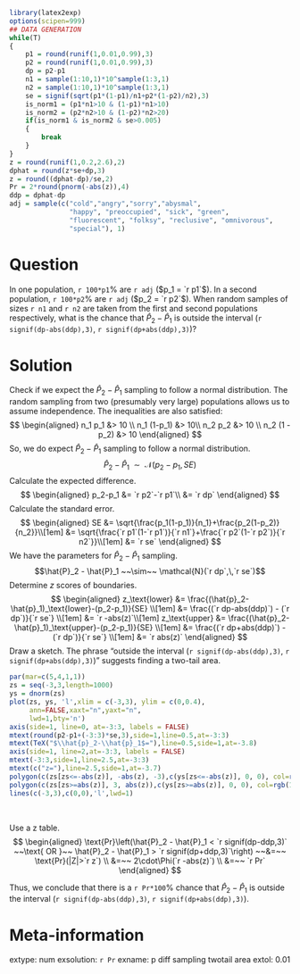 ```r
library(latex2exp)
options(scipen=999)
## DATA GENERATION
while(T)
{
    p1 = round(runif(1,0.01,0.99),3)
    p2 = round(runif(1,0.01,0.99),3)
    dp = p2-p1
    n1 = sample(1:10,1)*10^sample(1:3,1)
    n2 = sample(1:10,1)*10^sample(1:3,1)
    se = signif(sqrt(p1*(1-p1)/n1+p2*(1-p2)/n2),3)
    is_norm1 = (p1*n1>10 & (1-p1)*n1>10)
    is_norm2 = (p2*n2>10 & (1-p2)*n2>20)
    if(is_norm1 & is_norm2 & se>0.005)
    {
        break
    }
}
z = round(runif(1,0.2,2.6),2)
dphat = round(z*se+dp,3)
z = round((dphat-dp)/se,2)
Pr = 2*round(pnorm(-abs(z)),4)
ddp = dphat-dp
adj = sample(c("cold","angry","sorry","abysmal",
               "happy", "preoccupied", "sick", "green",
               "fluorescent", "folksy", "reclusive", "omnivorous",
               "special"), 1)
```


Question
========

In one population, `r 100*p1`% are `r adj` ($p_1 = `r p1`$). In a second population, `r 100*p2`% are `r adj` ($p_2 = `r p2`$). When random samples of sizes `r n1` and `r n2` are taken from the first and second populations respectively, what is the chance that $\hat{P}_2 - \hat{P}_1$ is outside the interval (`r signif(dp-abs(ddp),3)`, `r signif(dp+abs(ddp),3)`)?


Solution
========

Check if we expect the $\hat{P}_2 - \hat{P}_1$ sampling to follow a normal distribution. The random sampling from two (presumably very large) populations allows us to assume independence. The inequalities are also satisfied:
$$
\begin{aligned}
n_1 p_1 &> 10 \\
n_1 (1-p_1) &> 10\\
n_2 p_2 &> 10 \\
n_2 (1 -p_2) &> 10
\end{aligned}
$$
So, we do expect $\hat{P}_2 - \hat{P}_1$ sampling to follow a normal distribution.
$$\hat{P}_2 - \hat{P}_1 ~~\sim~~ \mathcal{N}(p_2-p_1,\,SE)$$
Calculate the expected difference.
$$
\begin{aligned}
p_2-p_1 &= `r p2`-`r p1`\\
   &= `r dp`
\end{aligned}
$$
Calculate the standard error.
$$
\begin{aligned}
SE &= \sqrt{\frac{p_1(1-p_1)}{n_1}+\frac{p_2(1-p_2)}{n_2}}\\[1em]
   &= \sqrt{\frac{`r p1`(1-`r p1`)}{`r n1`}+\frac{`r p2`(1-`r p2`)}{`r n2`}}\\[1em]
   &= `r se`
\end{aligned}
$$
We have the parameters for $\hat{P}_2 - \hat{P}_1$ sampling.
$$\hat{P}_2 - \hat{P}_1 ~~\sim~~ \mathcal{N}(`r dp`,\,`r se`)$$
Determine $z$ scores of boundaries.
$$
\begin{aligned}
z_\text{lower}  &= \frac{(\hat{p}_2-\hat{p}_1)_\text{lower}-(p_2-p_1)}{SE} \\[1em]
   &= \frac{(`r dp-abs(ddp)`) - (`r dp`)}{`r se`} \\[1em]
   &= `r -abs(z)`\\[1em]   
z_\text{upper}  &= \frac{(\hat{p}_2-\hat{p}_1)_\text{upper}-(p_2-p_1)}{SE} \\[1em]
   &= \frac{(`r dp+abs(ddp)`) - (`r dp`)}{`r se`} \\[1em]
   &= `r abs(z)`
\end{aligned}
$$
Draw a sketch. The phrase "outside the interval (`r signif(dp-abs(ddp),3)`, `r signif(dp+abs(ddp),3)`)" suggests finding a two-tail area.

```r
par(mar=c(5,4,1,1))
zs = seq(-3,3,length=1000)
ys = dnorm(zs)
plot(zs, ys, 'l',xlim = c(-3,3), ylim = c(0,0.4),
     ann=FALSE,xaxt="n",yaxt="n",
     lwd=1,bty='n')
axis(side=1, line=0, at=-3:3, labels = FALSE)
mtext(round(p2-p1+(-3:3)*se,3),side=1,line=0.5,at=-3:3)
mtext(TeX("$\\hat{p}_2-\\hat{p}_1$="),line=0.5,side=1,at=-3.8)
axis(side=1, line=2,at=-3:3, labels = FALSE)
mtext(-3:3,side=1,line=2.5,at=-3:3)
mtext(c("z="),line=2.5,side=1,at=-3.7)
polygon(c(zs[zs<=-abs(z)], -abs(z), -3),c(ys[zs<=-abs(z)], 0, 0), col=rgb(1,0,0,0.5))
polygon(c(zs[zs>=abs(z)], 3, abs(z)),c(ys[zs>=abs(z)], 0, 0), col=rgb(1,0,0,0.5))
lines(c(-3,3),c(0,0),'l',lwd=1)
```
\ 

Use a z table.
$$
\begin{aligned}
\text{Pr}\left(\hat{P}_2 - \hat{P}_1 < `r signif(dp-ddp,3)`  ~~\text{ OR }~~  \hat{P}_2 - \hat{P}_1 > `r signif(dp+ddp,3)`\right) ~~&=~~ \text{Pr}(|Z|>`r z`) \\
&=~~ 2\cdot\Phi(`r -abs(z)`) \\
&=~~ `r Pr`
\end{aligned}
$$

Thus, we conclude that there is a `r Pr*100`% chance that $\hat{P}_2-\hat{P}_1$ is outside the interval (`r signif(dp-abs(ddp),3)`, `r signif(dp+abs(ddp),3)`).


Meta-information
============
extype: num
exsolution: `r Pr`
exname: p diff sampling twotail area
extol: 0.01
